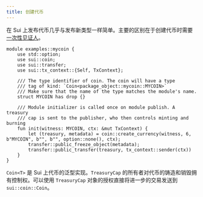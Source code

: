 ```yaml
---
title: 创建代币
---
```


在 Sui 上发布代币几乎与发布新类型一样简单。主要的区别在于创建代币时需要[一次性见证人](/concepts/sui-move-concepts/one-time-witness.mdx)。

```move
module examples::mycoin {
    use std::option;
    use sui::coin;
    use sui::transfer;
    use sui::tx_context::{Self, TxContext};

    /// The type identifier of coin. The coin will have a type
    /// tag of kind: `Coin<package_object::mycoin::MYCOIN>`
    /// Make sure that the name of the type matches the module's name.
    struct MYCOIN has drop {}

    /// Module initializer is called once on module publish. A treasury
    /// cap is sent to the publisher, who then controls minting and burning
    fun init(witness: MYCOIN, ctx: &mut TxContext) {
        let (treasury, metadata) = coin::create_currency(witness, 6, b"MYCOIN", b"", b"", option::none(), ctx);
        transfer::public_freeze_object(metadata);
        transfer::public_transfer(treasury, tx_context::sender(ctx))
    }
}
```

`Coin<T>` 是 Sui 上代币的泛型实现。`TreasuryCap` 的所有者对代币的铸造和销毁拥有控制权。可以使用 `TreasuryCap` 对象的授权直接将进一步的交易发送到 `sui::coin::Coin`。
